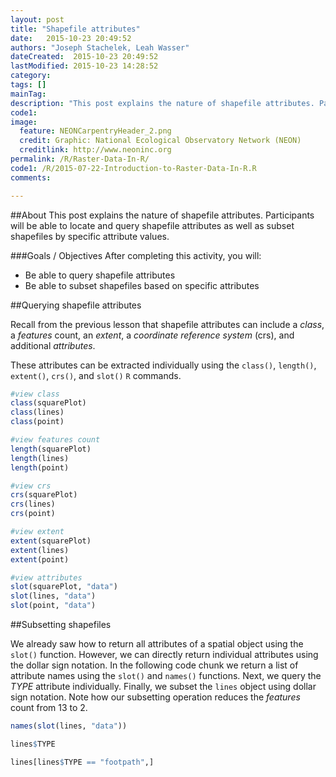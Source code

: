 ```yaml
---
layout: post
title: "Shapefile attributes"
date:   2015-10-23 20:49:52
authors: "Joseph Stachelek, Leah Wasser"
dateCreated:  2015-10-23 20:49:52
lastModified: 2015-10-23 14:28:52
category: 
tags: []
mainTag: 
description: "This post explains the nature of shapefile attributes. Participants will be able to locate and query shapefile attributes as well as subset shapefiles by specific attribute values."
code1: 
image:
  feature: NEONCarpentryHeader_2.png
  credit: Graphic: National Ecological Observatory Network (NEON)
  creditlink: http://www.neoninc.org
permalink: /R/Raster-Data-In-R/
code1: /R/2015-07-22-Introduction-to-Raster-Data-In-R.R
comments:

---
```



##About
This post explains the nature of shapefile attributes. Participants will be able to locate and query shapefile attributes as well as subset shapefiles by specific attribute values.

###Goals / Objectives
After completing this activity, you will:

 * Be able to query shapefile attributes
 * Be able to subset shapefiles based on specific attributes
 
##Querying shapefile attributes

Recall from the previous lesson that shapefile attributes can include a _class_, a _features_ count, an _extent_, a _coordinate reference system_ (crs), and additional _attributes_.

These attributes can be extracted individually using the `class()`, `length()`, `extent()`, `crs()`, and `slot()` `R` commands. 

```r
#view class
class(squarePlot)
class(lines)
class(point)

#view features count
length(squarePlot)
length(lines)
length(point)

#view crs
crs(squarePlot)
crs(lines)
crs(point)

#view extent
extent(squarePlot)
extent(lines)
extent(point)

#view attributes
slot(squarePlot, "data")
slot(lines, "data")
slot(point, "data")
```


##Subsetting shapefiles

We already saw how to return all attributes of a spatial object using the `slot()` function. However, we can directly return individual attributes using the dollar sign notation. In the following code chunk we return a list of attribute names using the `slot()` and `names()` functions. Next, we query the _TYPE_ attribute individually. Finally, we subset the `lines` object using dollar sign notation. Note how our subsetting operation reduces the _features_ count from 13 to 2. 

```r
names(slot(lines, "data"))

lines$TYPE

lines[lines$TYPE == "footpath",]
```

